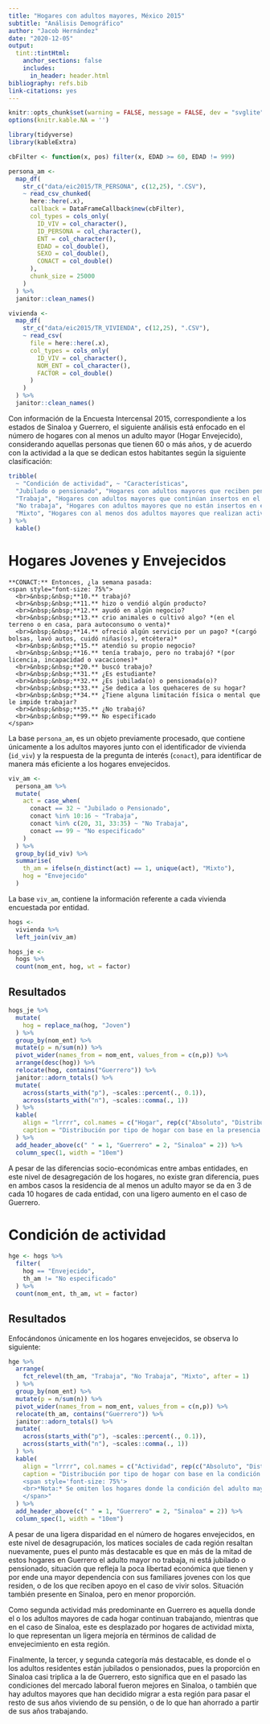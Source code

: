 ```yaml
---
title: "Hogares con adultos mayores, México 2015"
subtitle: "Análisis Demográfico"
author: "Jacob Hernández"
date: "2020-12-05"
output: 
  tint::tintHtml:
    anchor_sections: false
    includes:
      in_header: header.html
bibliography: refs.bib
link-citations: yes
---
```


```r
knitr::opts_chunk$set(warning = FALSE, message = FALSE, dev = "svglite")
options(knitr.kable.NA = '')

library(tidyverse)
library(kableExtra)
```

```r
cbFilter <- function(x, pos) filter(x, EDAD >= 60, EDAD != 999)

persona_am <-
  map_df(
    str_c("data/eic2015/TR_PERSONA", c(12,25), ".CSV"),
    ~ read_csv_chunked(
      here::here(.x), 
      callback = DataFrameCallback$new(cbFilter),
      col_types = cols_only(
        ID_VIV = col_character(),
        ID_PERSONA = col_character(),
        ENT = col_character(),
        EDAD = col_double(),
        SEXO = col_double(),
        CONACT = col_double()
      ),
      chunk_size = 25000
    )
  ) %>% 
  janitor::clean_names()

vivienda <- 
  map_df(
    str_c("data/eic2015/TR_VIVIENDA", c(12,25), ".CSV"),
    ~ read_csv(
      file = here::here(.x),
      col_types = cols_only(
        ID_VIV = col_character(),
        NOM_ENT = col_character(),
        FACTOR = col_double()
      )
    )
  ) %>% 
  janitor::clean_names()
```

Con información de la Encuesta Intercensal 2015, correspondiente a los estados de 
Sinaloa y Guerrero, el siguiente análisis está enfocado en el número de hogares 
con al menos un adulto mayor (Hogar Envejecido), considerando aquellas personas 
que tienen 60 o más años, y de acuerdo con la actividad a la que se dedican estos
habitantes según la siguiente clasificación:

```r
tribble(
  ~ "Condición de actividad", ~ "Características",
  "Jubilado o pensionado", "Hogares con adultos mayores que reciben pensión o están jubilados.",
  "Trabaja", "Hogares con adultos mayores que continúan insertos en el mercado laboral.",
  "No trabaja", "Hogares con adultos mayores que no están insertos en el mercado laboral.",
  "Mixto", "Hogares con al menos dos adultos mayores que realizan actividades diferentes."
) %>% 
  kable()
```

# Hogares Jovenes y Envejecidos

```marginfigure
**CONACT:** Entonces, ¿la semana pasada:
<span style="font-size: 75%">
  <br>&nbsp;&nbsp;**10.** trabajó?
  <br>&nbsp;&nbsp;**11.** hizo o vendió algún producto?
  <br>&nbsp;&nbsp;**12.** ayudó en algún negocio?
  <br>&nbsp;&nbsp;**13.** crio animales o cultivó algo? *(en el terreno o en casa, para autoconsumo o venta)*
  <br>&nbsp;&nbsp;**14.** ofreció algún servicio por un pago? *(cargó bolsas, lavó autos, cuidó niñas(os), etcétera)*
  <br>&nbsp;&nbsp;**15.** atendió su propio negocio?
  <br>&nbsp;&nbsp;**16.** tenía trabajo, pero no trabajó? *(por licencia, incapacidad o vacaciones)*
  <br>&nbsp;&nbsp;**20.** buscó trabajo?
  <br>&nbsp;&nbsp;**31.** ¿Es estudiante?
  <br>&nbsp;&nbsp;**32.** ¿Es jubilada(o) o pensionada(o)?
  <br>&nbsp;&nbsp;**33.** ¿Se dedica a los quehaceres de su hogar?
  <br>&nbsp;&nbsp;**34.** ¿Tiene alguna limitación física o mental que le impide trabajar?
  <br>&nbsp;&nbsp;**35.** ¿No trabajó?
  <br>&nbsp;&nbsp;**99.** No especificado
</span>
```

La base `persona_am`, es un objeto previamente procesado, que contiene únicamente a 
los adultos mayores junto con el identificador de vivienda (`id_viv`) y la respuesta 
de la pregunta de interés (`conact`), para identificar de manera más eficiente a los 
hogares envejecidos.

```r
viv_am <- 
  persona_am %>% 
  mutate(
    act = case_when(
      conact == 32 ~ "Jubilado o Pensionado",
      conact %in% 10:16 ~ "Trabaja",
      conact %in% c(20, 31, 33:35) ~ "No Trabaja",
      conact == 99 ~ "No especificado"
    )
  ) %>% 
  group_by(id_viv) %>% 
  summarise(
    th_am = ifelse(n_distinct(act) == 1, unique(act), "Mixto"),
    hog = "Envejecido"
  )
```

La base `viv_am`, contiene la información referente a cada vivienda encuestada por 
entidad.

```r
hogs <-
  vivienda %>% 
  left_join(viv_am)

hogs_je <-
  hogs %>% 
  count(nom_ent, hog, wt = factor)
```

## Resultados

```r
hogs_je %>% 
  mutate(
    hog = replace_na(hog, "Joven")
  ) %>% 
  group_by(nom_ent) %>% 
  mutate(p = n/sum(n)) %>% 
  pivot_wider(names_from = nom_ent, values_from = c(n,p)) %>%
  arrange(desc(hog)) %>% 
  relocate(hog, contains("Guerrero")) %>% 
  janitor::adorn_totals() %>% 
  mutate(
    across(starts_with("p"), ~scales::percent(., 0.1)),
    across(starts_with("n"), ~scales::comma(., 1))
  ) %>% 
  kable(
    align = "lrrrr", col.names = c("Hogar", rep(c("Absoluto", "Distribución"),2)),
    caption = "Distribución por tipo de hogar con base en la presencia de al menos un adulto mayor."
  ) %>% 
  add_header_above(c(" " = 1, "Guerrero" = 2, "Sinaloa" = 2)) %>% 
  column_spec(1, width = "10em")
```

A pesar de las diferencias socio-económicas entre ambas entidades, en este nivel de
desagregación de los hogares, no existe gran diferencia, pues en ambos casos la residencia
de al menos un adulto mayor se da en 3 de cada 10 hogares de cada entidad, con una 
ligero aumento en el caso de Guerrero.

# Condición de actividad

```r
hge <- hogs %>%
  filter(
    hog == "Envejecido",
    th_am != "No especificado"
  ) %>%
  count(nom_ent, th_am, wt = factor)
```

## Resultados

Enfocándonos únicamente en los hogares envejecidos, se observa lo siguiente:

```r
hge %>%
  arrange(
    fct_relevel(th_am, "Trabaja", "No Trabaja", "Mixto", after = 1)
  ) %>%
  group_by(nom_ent) %>% 
  mutate(p = n/sum(n)) %>% 
  pivot_wider(names_from = nom_ent, values_from = c(n,p)) %>% 
  relocate(th_am, contains("Guerrero")) %>% 
  janitor::adorn_totals() %>% 
  mutate(
    across(starts_with("p"), ~scales::percent(., 0.1)),
    across(starts_with("n"), ~scales::comma(., 1))
  ) %>% 
  kable(
    align = "lrrrr", col.names = c("Actividad", rep(c("Absoluto", "Distribución"),2)),
    caption = "Distribución por tipo de hogar con base en la condición de actividad de los adultos mayores.
    <span style='font-size: 75%'>
    <br>*Nota:* Se omiten los hogares donde la condición del adulto mayor no fue especificada.
    </span>"
  ) %>% 
  add_header_above(c(" " = 1, "Guerrero" = 2, "Sinaloa" = 2)) %>% 
  column_spec(1, width = "10em")
```

A pesar de una ligera disparidad en el número de hogares envejecidos, en este
nivel de desagrupación, los matices sociales de cada región resaltan nuevamente, 
pues el punto más destacable es que en más de la mitad de estos hogares en Guerrero
el adulto mayor no trabaja, ni está jubilado o pensionado, situación que refleja
la poca libertad económica que tienen y por ende una mayor dependencia con sus 
familiares jovenes con los que residen, o de los que reciben apoyo en el caso de 
vivir solos. Situación también presente en Sinaloa, pero en menor proporción.

Como segunda actividad más predominante en Guerrero es aquella donde el o los adultos
mayores de cada hogar continuan trabajando, mientras que en el caso de Sinaloa, este 
es desplazado por hogares de actividad mixta, lo que representan un ligera mejoría
en términos de calidad de envejecimiento en esta región.

Finalmente, la tercer, y segunda categoría más destacable, es donde el o los adultos
residentes están jubilados o pensionados, pues la proporción en Sinaloa casi triplica a
la de Guerrero, esto significa que en el pasado las condiciones del mercado laboral
fueron mejores en Sinaloa, o también que hay adultos mayores que han decidido 
migrar a esta región para pasar el resto de sus años viviendo de su pensión, o de lo
que han ahorrado a partir de sus años trabajando.
